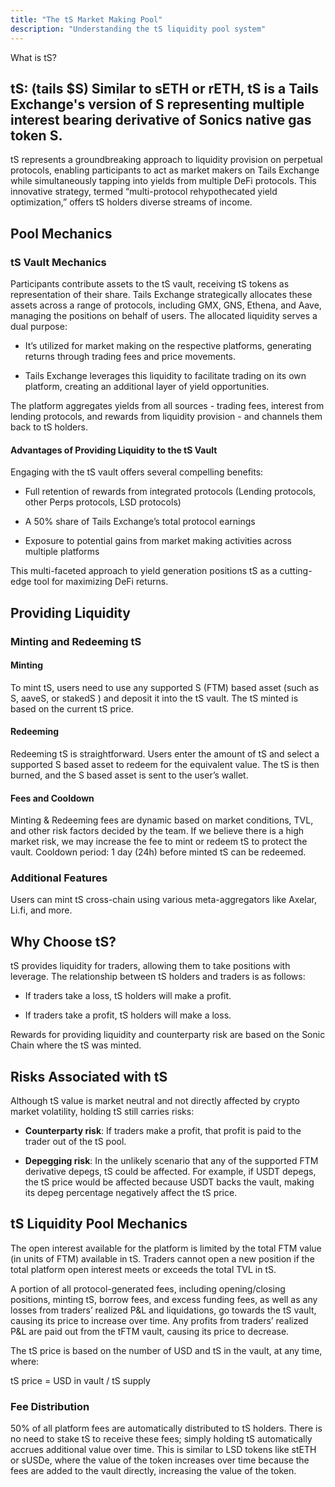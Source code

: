 ```yaml
---
title: "The tS Market Making Pool"
description: "Understanding the tS liquidity pool system"
---
```


What is tS?

tS: (tails $S) Similar to sETH or rETH, tS is a Tails Exchange's version of S representing multiple interest bearing derivative of Sonics native gas token S.
-------------------------------------------------------------------------------------------------------------------------------------------------------------

tS represents a groundbreaking approach to liquidity provision on perpetual protocols, enabling participants to act as market makers on Tails Exchange while simultaneously tapping into yields from multiple DeFi protocols. This innovative strategy, termed “multi-protocol rehypothecated yield optimization,” offers tS holders diverse streams of income.

## Pool Mechanics

### tS Vault Mechanics

Participants contribute assets to the tS vault, receiving tS tokens as representation of their share. Tails Exchange strategically allocates these assets across a range of protocols, including GMX, GNS, Ethena, and Aave, managing the positions on behalf of users. The allocated liquidity serves a dual purpose:

* It’s utilized for market making on the respective platforms, generating returns through trading fees and price movements.

* Tails Exchange leverages this liquidity to facilitate trading on its own platform, creating an additional layer of yield opportunities.

The platform aggregates yields from all sources - trading fees, interest from lending protocols, and rewards from liquidity provision - and channels them back to tS holders.

#### Advantages of Providing Liquidity to the tS Vault

Engaging with the tS vault offers several compelling benefits:

* Full retention of rewards from integrated protocols (Lending protocols, other Perps protocols, LSD protocols)

* A 50% share of Tails Exchange’s total protocol earnings

* Exposure to potential gains from market making activities across multiple platforms

This multi-faceted approach to yield generation positions tS as a cutting-edge tool for maximizing DeFi returns.

## Providing Liquidity

### Minting and Redeeming tS

#### Minting

To mint tS, users need to use any supported S (FTM) based asset (such as S, aaveS, or stakedS ) and deposit it into the tS vault. The tS minted is based on the current tS price.

#### Redeeming

Redeeming tS is straightforward. Users enter the amount of tS and select a supported S based asset to redeem for the equivalent value. The tS is then burned, and the S based asset is sent to the user’s wallet.

#### Fees and Cooldown

Minting & Redeeming fees are dynamic based on market conditions, TVL, and other risk factors decided by the team. If we believe there is a high market risk, we may increase the fee to mint or redeem tS to protect the vault. Cooldown period: 1 day (24h) before minted tS can be redeemed.

### Additional Features

Users can mint tS cross-chain using various meta-aggregators like Axelar, Li.fi, and more.

## Why Choose tS?

tS provides liquidity for traders, allowing them to take positions with leverage. The relationship between tS holders and traders is as follows:

* If traders take a loss, tS holders will make a profit.

* If traders take a profit, tS holders will make a loss.

Rewards for providing liquidity and counterparty risk are based on the Sonic Chain where the tS was minted.

## Risks Associated with tS

Although tS value is market neutral and not directly affected by crypto market volatility, holding tS still carries risks:

* **Counterparty risk**: If traders make a profit, that profit is paid to the trader out of the tS pool.

* **Depegging risk**: In the unlikely scenario that any of the supported FTM derivative depegs, tS could be affected. For example, if USDT depegs, the tS price would be affected because USDT backs the vault, making its depeg percentage negatively affect the tS price.

## tS Liquidity Pool Mechanics

The open interest available for the platform is limited by the total FTM value (in units of FTM) available in tS. Traders cannot open a new position if the total platform open interest meets or exceeds the total TVL in tS.

A portion of all protocol-generated fees, including opening/closing positions, minting tS, borrow fees, and excess funding fees, as well as any losses from traders’ realized P\&L and liquidations, go towards the tS vault, causing its price to increase over time. Any profits from traders’ realized P\&L are paid out from the tFTM vault, causing its price to decrease.

The tS price is based on the number of USD and tS in the vault, at any time, where:

tS price = USD in vault / tS supply

### Fee Distribution

50% of all platform fees are automatically distributed to tS holders. There is no need to stake tS to receive these fees; simply holding tS automatically accrues additional value over time. This is similar to LSD tokens like stETH or sUSDe, where the value of the token increases over time because the fees are added to the vault directly, increasing the value of the token.